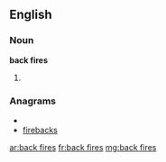 ==English==

===Noun===
'''back fires'''

# {{plural of|[[back fire]]}}

===Anagrams===
* {{alphagram|abcefikrs}}
* [[firebacks#English|firebacks]]

[[ar:back fires]]
[[fr:back fires]]
[[mg:back fires]]